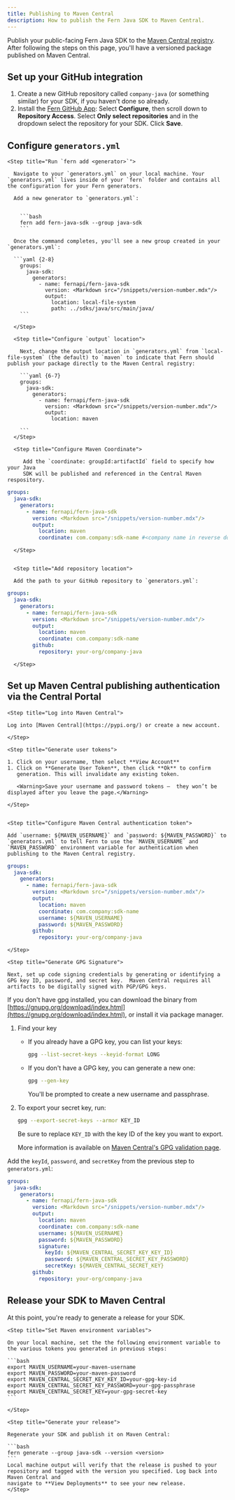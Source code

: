 ```yaml
---
title: Publishing to Maven Central
description: How to publish the Fern Java SDK to Maven Central.
---
```


Publish your public-facing Fern Java SDK to the [Maven Central
registry](https://pypi.org/). After following the steps on this page,
you'll have a versioned package published on Maven Central.

<Markdown src="/products/sdks/snippets/setup-fern-folder-callout.mdx"/>

## Set up your GitHub integration

  1.   Create a new GitHub repository called `company-java` (or something similar) for your SDK, if you haven't done so already.
  1.   Install the [Fern GitHub App](https://github.com/apps/fern-api): Select **Configure**, then scroll down to **Repository Access**. Select **Only select repositories** and in the dropdown select the repository for your SDK. Click **Save**. 
  

## Configure `generators.yml`

<Steps>

	<Step title="Run `fern add <generator>`">

	  Navigate to your `generators.yml` on your local machine. Your `generators.yml` lives inside of your `fern` folder and contains all the configuration for your Fern generators. 

	  Add a new generator to `generators.yml`:


	    ```bash
	    fern add fern-java-sdk --group java-sdk
	    ```

	  Once the command completes, you'll see a new group created in your `generators.yml`:

	  ```yaml {2-8}
	    groups:
	      java-sdk:
	        generators:
	          - name: fernapi/fern-java-sdk
	            version: <Markdown src="/snippets/version-number.mdx"/>
	            output:
	              location: local-file-system
	              path: ../sdks/java/src/main/java/
	    ```

	  </Step>

	  <Step title="Configure `output` location">

		Next, change the output location in `generators.yml` from `local-file-system` (the default) to `maven` to indicate that Fern should publish your package directly to the Maven Central registry:

	    ```yaml {6-7}
	    groups: 
	      java-sdk:
	        generators:
	          - name: fernapi/fern-java-sdk
	            version: <Markdown src="/snippets/version-number.mdx"/>
	            output:
	              location: maven

	    ```
	  </Step>

	  <Step title="Configure Maven Coordinate">

         Add the `coordinate: groupId:artifactId` field to specify how your Java
         SDK will be published and referenced in the Central Maven respository. 

```yaml {8}
groups: 
  java-sdk:
    generators:
      - name: fernapi/fern-java-sdk
        version: <Markdown src="/snippets/version-number.mdx"/>
        output:
          location: maven
          coordinate: com.company:sdk-name #<company name in reverse domain name format>:<SDK name>
```
	    
	  </Step>


	  <Step title="Add repository location">

	  Add the path to your GitHub repository to `generators.yml`: 

```yaml {9-10}
groups: 
  java-sdk:
    generators:
      - name: fernapi/fern-java-sdk
        version: <Markdown src="/snippets/version-number.mdx"/>
        output:
          location: maven
          coordinate: com.company:sdk-name
        github: 
          repository: your-org/company-java
```
	  
	  </Step>
  </Steps>

## Set up Maven Central publishing authentication via the Central Portal

<Steps>

	<Step title="Log into Maven Central">

	Log into [Maven Central](https://pypi.org/) or create a new account. 

	</Step>

	<Step title="Generate user tokens">

	1. Click on your username, then select **View Account**
    1. Click on **Generate User Token**, then click **Ok** to confirm
       generation. This will invalidate any existing token.

       <Warning>Save your username and password tokens –  they won’t be displayed after you leave the page.</Warning>

	</Step>


	<Step title="Configure Maven Central authentication token">

	Add `username: ${MAVEN_USERNAME}` and `password: ${MAVEN_PASSWORD}` to `generators.yml` to tell Fern to use the `MAVEN_USERNAME` and `MAVEN_PASSWORD` environment variable for authentication when publishing to the Maven Central registry.

```yaml {9-10}
groups: 
  java-sdk:
    generators:
      - name: fernapi/fern-java-sdk
        version: <Markdown src="/snippets/version-number.mdx"/>
        output:
          location: maven
          coordinate: com.company:sdk-name
          username: ${MAVEN_USERNAME}
          password: ${MAVEN_PASSWORD}
        github: 
          repository: your-org/company-java
```
	</Step>

    <Step title="Generate GPG Signature">

    Next, set up code signing credentials by generating or identifying a GPG key ID, password, and secret key.  Maven Central requires all artifacts to be digitally signed with PGP/GPG keys.

<Info>If you don't have gpg installed, you can download the binary from [https://gnupg.org/download/index.html](https://gnupg.org/download/index.html), or install it via package manager.</Info>

1. Find your key
    * If you already have a GPG key, you can list your keys:

        ```sh
        gpg --list-secret-keys --keyid-format LONG
        ```

    * If you don't have a GPG key, you can generate a new one:

        ```sh
        gpg --gen-key
        ```
        
        You'll be prompted to create a new username and passphrase. 

1. To export your secret key, run:

    ```sh
    gpg --export-secret-keys --armor KEY_ID
    ```

    Be sure to replace `KEY_ID` with the key ID of the key you want to export.

    <Info>More information is available on [Maven Central's GPG validation page](https://central.sonatype.org/publish/requirements/gpg/).</Info>
</Step>
<Step title="Configure GPG Signature">

Add the `keyId`, `password`, and `secretKey` from the previous step to `generators.yml`:

```yaml {11-14}
groups: 
  java-sdk:
    generators:
      - name: fernapi/fern-java-sdk
        version: <Markdown src="/snippets/version-number.mdx"/>
        output:
          location: maven
          coordinate: com.company:sdk-name
          username: ${MAVEN_USERNAME}
          password: ${MAVEN_PASSWORD}
          signature:
            keyId: ${MAVEN_CENTRAL_SECRET_KEY_KEY_ID}
            password: ${MAVEN_CENTRAL_SECRET_KEY_PASSWORD}
            secretKey: ${MAVEN_CENTRAL_SECRET_KEY}
        github: 
          repository: your-org/company-java
```
</Step>
</Steps>

## Release your SDK to Maven Central

  At this point, you're ready to generate a release for your SDK.

<Steps>
 
	<Step title="Set Maven environment variables">

	On your local machine, set the the following environment variable to the various tokens you generated in previous steps:

	```bash
	export MAVEN_USERNAME=your-maven-username
    export MAVEN_PASSWORD=your-maven-password
    export MAVEN_CENTRAL_SECRET_KEY_KEY_ID=your-gpg-key-id
    export MAVEN_CENTRAL_SECRET_KEY_PASSWORD=your-gpg-passphrase
    export MAVEN_CENTRAL_SECRET_KEY=your-gpg-secret-key
	```

	</Step>

	<Step title="Generate your release">

	Regenerate your SDK and publish it on Maven Central:

	```bash
	fern generate --group java-sdk --version <version>
	```
    Local machine output will verify that the release is pushed to your
    repository and tagged with the version you specified. Log back into Maven Central and
    navigate to **View Deployments** to see your new release. 
    </Step>

</Steps>